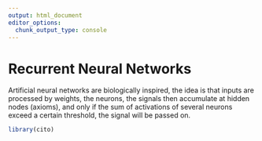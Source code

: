 ```yaml
---
output: html_document
editor_options:
  chunk_output_type: console
---
```


# Recurrent Neural Networks
Artificial neural networks are biologically inspired, the idea is that inputs are processed by weights, the neurons, the signals then accumulate at hidden nodes (axioms), and only if the sum of activations of several neurons exceed a certain threshold, the signal will be passed on.

```r
library(cito)
```
